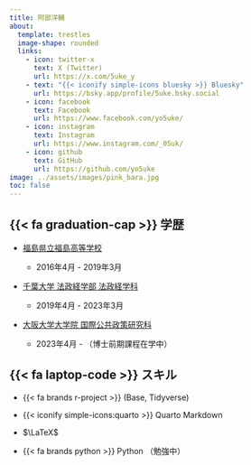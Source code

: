 ```yaml
---
title: 阿部洋輔
about:
  template: trestles
  image-shape: rounded
  links: 
    - icon: twitter-x
      text: X (Twitter)
      url: https://x.com/5uke_y
    - text: "{{< iconify simple-icons bluesky >}} Bluesky"
      url: https://bsky.app/profile/5uke.bsky.social
    - icon: facebook
      text: Facebook
      url: https://www.facebook.com/yo5uke/
    - icon: instagram
      text: Instagram
      url: https://www.instagram.com/_05uk/
    - icon: github
      text: GitHub
      url: https://github.com/yo5uke
image: ../assets/images/pink_bara.jpg
toc: false
---
```


## {{< fa graduation-cap >}} 学歴

- [福島県立福島高等学校](https://fukushima-h.fcs.ed.jp/)

    - 2016年4月 - 2019年3月

- [千葉大学 法政経学部 法政経学科](https://www.le.chiba-u.jp/)

    - 2019年4月 - 2023年3月

- [大阪大学大学院 国際公共政策研究科](https://www.osipp.osaka-u.ac.jp/ja/)

    - 2023年4月 - （博士前期課程在学中）

## {{< fa laptop-code >}} スキル

- {{< fa brands r-project >}} (Base, Tidyverse)

- {{< iconify simple-icons:quarto >}} Quarto Markdown

- $\LaTeX$

- {{< fa brands python >}} Python （勉強中）

